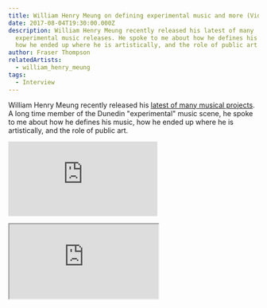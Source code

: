 ```yaml
---
title: William Henry Meung on defining experimental music and more (Video)
date: 2017-08-04T19:30:00.000Z
description: William Henry Meung recently released his latest of many
  experimental music releases. He spoke to me about how he defines his music,
  how he ended up where he is artistically, and the role of public art.
author: Fraser Thompson
relatedArtists:
  - william_henry_meung
tags:
  - Interview
---
```



William Henry Meung recently released his [latest of many musical projects](https://williamhenrymeung2.bandcamp.com/album/rotten-rainbows-side-x-devour-the-hands-side-y-spit-out-the-leaves-side-z-bonus-live-recording-at-the-auricle-sonic-arts-gallery). A long time member of the Dunedin "experimental" music scene, he spoke to me about how he defines his music, how he ended up where he is artistically, and the role of public art.

<div className="youtubeEmbed">
  <iframe src="https://www.youtube.com/embed/F8DrsGOgI_A/?autoplay=0&amp;autohide=1&amp;vq=hd720&amp;start=" frameBorder="0" allowFullscreen="yes"></iframe>
</div>

<p>
<iframe style={{border: 0, width: "100%", height: "120px"}} src="https://bandcamp.com/EmbeddedPlayer/album=1632500204/size=large/bgcol=ffffff/linkcol=0687f5/tracklist=false/artwork=small/transparent=true/" seamless><a href="http://williamhenrymeung2.bandcamp.com/album/rotten-rainbows-side-x-devour-the-hands-side-y-spit-out-the-leaves-side-z-bonus-live-recording-at-the-auricle-sonic-arts-gallery">Rotten Rainbows. side X: Devour the hands. side Y: Spit out the leaves. side Z: Bonus live recording at The Auricle Sonic Arts Gallery. by William Henry Meung</a></iframe>
</p>
